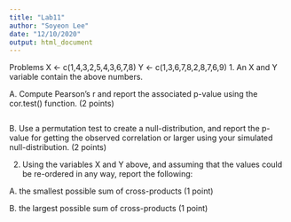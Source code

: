 ```yaml
---
title: "Lab11"
author: "Soyeon Lee"
date: "12/10/2020"
output: html_document
---
```


Problems
X <- c(1,4,3,2,5,4,3,6,7,8)
Y <- c(1,3,6,7,8,2,8,7,6,9)
1. An X and Y variable contain the above numbers.

A. Compute Pearson’s r and report the associated p-value using the cor.test() function. (2 points)
```r

```

B. Use a permutation test to create a null-distribution, and report the p-value for getting the observed correlation or larger using your simulated null-distribution. (2 points)

2. Using the variables X and Y above, and assuming that the values could be re-ordered in any way, report the following:

A. the smallest possible sum of cross-products (1 point)

B. the largest possible sum of cross-products (1 point)